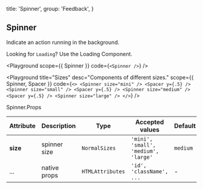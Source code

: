 
  title: 'Spinner',
  group: 'Feedback',
}

## Spinner

Indicate an action running in the background.

<Note>Looking for <Code>Loading</Code>? Use the <NextLink href="/en-us/components/loading"><a>Loading Component</a></NextLink>.</Note>

<Playground
  scope={{ Spinner }}
  code={`
<Spinner />
`} />

<Playground
  title="Sizes"
  desc="Components of different sizes."
  scope={{ Spinner, Spacer }}
  code={`
<>
  <Spinner size="mini" />
  <Spacer y={.5} />
  <Spinner size="small" />
  <Spacer y={.5} />
  <Spinner size="medium" />
  <Spacer y={.5} />
  <Spinner size="large" />
</>
`} />

<Attributes edit="/pages/docs/components/spinner.mdx">
<Attributes.Title>Spinner.Props</Attributes.Title>

| Attribute | Description | Type | Accepted values | Default
| ---------- | ---------- | ---- |  -------------- | ------ |
| **size** | spinner size | `NormalSizes` | `'mini', 'small', 'medium', 'large'` | `medium` |
| ... | native props | `HTMLAttributes` | `'id', 'className', ...` | - |

</Attributes>

